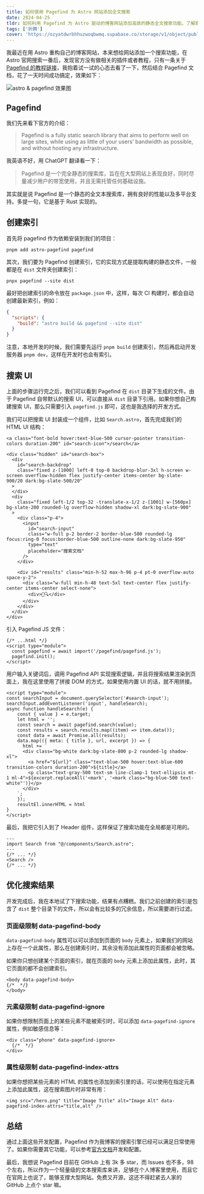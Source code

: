 ```yaml
---
title: 如何使用 Pagefind 为 Astro 网站添加全文搜索
date: 2024-04-25
tldr: 如何利用 Pagefind 为 Astro 驱动的博客网站添加高效的静态全文搜索功能。了解索引创建过程、自定义搜索 UI 开发，以及如何通过 data-pagefind-body、data-pagefind-ignore 和 data-pagefind-index-attrs 属性优化搜索结果。
tags: ['折腾']
cover: 'https://ozyatdwrbhhuzwoqbwmq.supabase.co/storage/v1/object/public/blog/astro-pagefind-demo.jpg'
---
```


我最近在用 Astro 重构自己的博客网站，本来想给网站添加一个搜索功能，在 Astro 官网搜索一番后，发现官方没有做相关的插件或者教程，只有一条关于 [Pagefind 的教程链接](https://docs.astro.build/en/community-resources/content/#utilities)，我抱着试一试的心态去看了一下，然后结合 Pagefind 文档，花了一天时间成功搞定，效果如下：

![astro & pagefind 效果图](https://ozyatdwrbhhuzwoqbwmq.supabase.co/storage/v1/object/public/blog/astro-pagefind-demo.jpg)

## Pagefind

我们先来看下官方的介绍：

> Pagefind is a fully static search library that aims to perform well on large sites, while using as little of your users’ bandwidth as possible, and without hosting any infrastructure.

我英语不好，用 ChatGPT 翻译看一下：

> Pagefind 是一个完全静态的搜索库，旨在在大型网站上表现良好，同时尽量减少用户的带宽使用，并且无需托管任何基础设施。

其实就是说 Pagefind 是一个静态的全文本搜索库，拥有良好的性能以及多平台支持。多提一句，它是基于 Rust 实现的。

## 创建索引

首先将 pagefind 作为依赖安装到我们的项目：

```shell
pnpm add astro-pagefind pagefind
```

其次，我们要为 Pagefind 创建索引，它的实现方式是提取构建的静态文件，一般都是在 `dist` 文件夹创建索引：

```shell
pnpx pagefind --site dist
```

最好把创建索引的命令放在 `package.json` 中，这样，每次 CI 构建时，都会自动创建最新索引，例如：

```json
{
  "scripts": {
    "build": "astro build && pagefind --site dist"
  }
}
```

注意，本地开发的时候，我们需要先运行 `pnpm build` 创建索引，然后再启动开发服务器 `pnpm dev`，这样在开发时也会有索引。

## 搜索 UI

上面的步骤运行完之后，我们可以看到 Pagefind 在 `dist` 目录下生成的文件。由于 Pagefind 自带默认的搜索 UI，可以直接从 `dist` 目录下引用。如果你想自己构建搜索 UI，那么只需要引入 `pagefind.js` 即可，这也是我选择的开发方式。

我们可以把搜索 UI 封装成一个组件，比如 `Search.astro`，首先完成我们的 HTML UI 结构：

```astro
<a class="font-bold hover:text-blue-500 cursor-pointer transition-colors duration-200" id="search-icon">/search</a>

<div class="hidden" id="search-box">
  <div
    id="search-backdrop"
    class="fixed z-[1000] left-0 top-0 backdrop-blur-3xl h-screen w-screen overflow-hidden flex justify-center items-center bg-slate-900/20 dark:bg-slate-500/20"
  >
  </div>
  <div
    class="fixed left-1/2 top-32 -translate-x-1/2 z-[1001] w-[560px] bg-slate-200 rounded-lg overflow-hidden shadow-xl dark:bg-slate-900"
  >
    <div class="p-4">
      <input
        id="search-input"
        class="w-full p-2 border-2 border-blue-500 rounded-lg focus:ring-0 focus:border-blue-500 outline-none dark:bg-slate-950"
        type="text"
        placeholder="搜索文档"
      />
    </div>

    <div id="results" class="min-h-52 max-h-96 p-4 pt-0 overflow-auto space-y-2">
      <div class="w-full min-h-48 text-5xl text-center flex justify-center items-center select-none">
        <div>🤔🔍</div>
      </div>
    </div>
  </div>
</div>
```

引入 Pagefind JS 文件：

```astro
{/* ...html */}
<script type="module">
  const pagefind = await import('/pagefind/pagefind.js');
  pagefind.init();
</script>
```

用户输入关键词后，调用 Pagefind API 实现搜索逻辑，并且将搜索结果渲染到页面上，我在这里使用了拼接 DOM 的方式，如果使用内置 UI 的话，就不用拼接。

```astro
<script type="module">
const searchInput = document.querySelector('#search-input');
searchInput.addEventListener('input', handleSearch);
async function handleSearch(e) {
    const { value } = e.target;
    let html = '';
    const search = await pagefind.search(value);
    const results = search.results.map((item) => item.data());
    const data = await Promise.all(results);
    data.map(({ meta: { title }, url, excerpt }) => {
      html += `
      <div class="bg-white dark:bg-slate-800 p-2 rounded-lg shadow-xl">
        <a href="${url}" class="text-blue-500 hover:text-blue-600 transition-colors duration-200">${title}</a>
        <p class="text-gray-500 text-sm line-clamp-1 text-ellipsis mt-1 ml-4">${excerpt.replaceAll('<mark', '<mark class="bg-blue-500 text-white"')}</p>
      </div>
    `;
    });
    resultEl.innerHTML = html
}
</script>
```

最后，我把它引入到了 Header 组件，这样保证了搜索功能在全局都是可用的。

```astro
---
import Search from "@/components/Search.astro";
---
{/* ... */}
<Search />
{/* ... */}
```

## 优化搜索结果

开发完成后，我在本地试了下搜索功能，结果有点糟糕。我们之前创建的索引是包含了 `dist` 整个目录下的文件，所以会有比较多的冗余信息，所以需要进行过滤。

### 页面级限制 data-pagefind-body

`data-pagefind-body` 属性可以可以添加到页面的 `body` 元素上，如果我们的网站上存在一个此属性，那么在创建索引时，其余没有添加此属性的页面都会被忽略。

如果你只想创建某个页面的索引，就在页面的 `body` 元素上添加此属性，此时，其它页面的都不会创建索引。

```astro
<body data-pagefind-body>
{/*  */}
</body>
```

### 元素级限制 data-pagefind-ignore

如果你想限制页面上的某些元素不能被索引时，可以添加 `data-pagefind-ignore` 属性，例如敏感信息等：

```astro
<div class="phone" data-pagefind-ignore>
  {/*  */}
</div>
```

### 属性级限制 data-pagefind-index-attrs

如果你想把某些元素的 HTML 的属性也添加到索引里的话，可以使用在指定元素上添加此属性，这在搜索图片时非常有用：

```astro
<img src="/hero.png" title="Image Title" alt="Image Alt" data-pagefind-index-attrs="title,alt" />
```

## 总结

通过上面这些开发配置，Pagefind 作为我博客的搜索引擎已经可以满足日常使用了。如果你需要其它功能，可以参考[官方文档](https://pagefind.app/)开发和配置。

最后，我想说 Pagefind 目前在 GitHub 上有 3k 多 star，而 Issues 也不多，98 个左右，所以作为一个轻量级的文本搜索库来讲，足够在个人博客里使用，而且它在官网上也说了，能够支撑大型网站。免费又开源，这还不得赶紧去人家的 GitHub 上点个 star 嘛。
